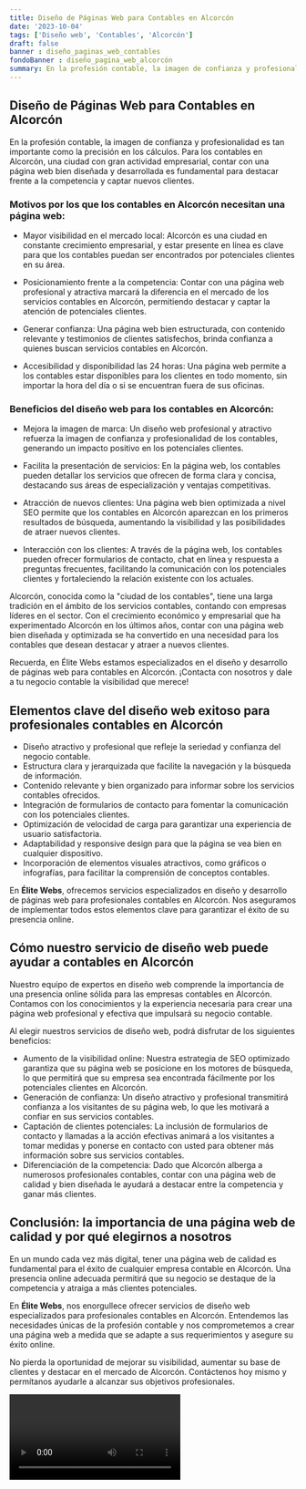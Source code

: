 ```yaml
---
title: Diseño de Páginas Web para Contables en Alcorcón
date: '2023-10-04'
tags: ['Diseño web', 'Contables', 'Alcorcón']
draft: false
banner : diseño_paginas_web_contables
fondoBanner : diseño_pagina_web_alcorcón
summary: En la profesión contable, la imagen de confianza y profesionalidad es tan importante como la precisión en los cálculos. Para los contables en Alcorcón, una ciudad con gran actividad empresarial, contar con una página web bien diseñada y desarrollada es fundamental para destacar frente a la competencia y captar nuevos clientes.
---
```


## Diseño de Páginas Web para Contables en Alcorcón

En la profesión contable, la imagen de confianza y profesionalidad es tan importante como la precisión en los cálculos. Para los contables en Alcorcón, una ciudad con gran actividad empresarial, contar con una página web bien diseñada y desarrollada es fundamental para destacar frente a la competencia y captar nuevos clientes.

### Motivos por los que los contables en Alcorcón necesitan una página web:

- Mayor visibilidad en el mercado local: Alcorcón es una ciudad en constante crecimiento empresarial, y estar presente en línea es clave para que los contables puedan ser encontrados por potenciales clientes en su área.

- Posicionamiento frente a la competencia: Contar con una página web profesional y atractiva marcará la diferencia en el mercado de los servicios contables en Alcorcón, permitiendo destacar y captar la atención de potenciales clientes.

- Generar confianza: Una página web bien estructurada, con contenido relevante y testimonios de clientes satisfechos, brinda confianza a quienes buscan servicios contables en Alcorcón. 

- Accesibilidad y disponibilidad las 24 horas: Una página web permite a los contables estar disponibles para los clientes en todo momento, sin importar la hora del día o si se encuentran fuera de sus oficinas.

### Beneficios del diseño web para los contables en Alcorcón:

- Mejora la imagen de marca: Un diseño web profesional y atractivo refuerza la imagen de confianza y profesionalidad de los contables, generando un impacto positivo en los potenciales clientes.

- Facilita la presentación de servicios: En la página web, los contables pueden detallar los servicios que ofrecen de forma clara y concisa, destacando sus áreas de especialización y ventajas competitivas.

- Atracción de nuevos clientes: Una página web bien optimizada a nivel SEO permite que los contables en Alcorcón aparezcan en los primeros resultados de búsqueda, aumentando la visibilidad y las posibilidades de atraer nuevos clientes.

- Interacción con los clientes: A través de la página web, los contables pueden ofrecer formularios de contacto, chat en línea y respuesta a preguntas frecuentes, facilitando la comunicación con los potenciales clientes y fortaleciendo la relación existente con los actuales.

Alcorcón, conocida como la "ciudad de los contables", tiene una larga tradición en el ámbito de los servicios contables, contando con empresas líderes en el sector. Con el crecimiento económico y empresarial que ha experimentado Alcorcón en los últimos años, contar con una página web bien diseñada y optimizada se ha convertido en una necesidad para los contables que desean destacar y atraer a nuevos clientes.

Recuerda, en Élite Webs estamos especializados en el diseño y desarrollo de páginas web para contables en Alcorcón. ¡Contacta con nosotros y dale a tu negocio contable la visibilidad que merece!

<GifSeo />

<Cta />

## Elementos clave del diseño web exitoso para profesionales contables en Alcorcón

- Diseño atractivo y profesional que refleje la seriedad y confianza del negocio contable.
- Estructura clara y jerarquizada que facilite la navegación y la búsqueda de información.
- Contenido relevante y bien organizado para informar sobre los servicios contables ofrecidos.
- Integración de formularios de contacto para fomentar la comunicación con los potenciales clientes.
- Optimización de velocidad de carga para garantizar una experiencia de usuario satisfactoria.
- Adaptabilidad y responsive design para que la página se vea bien en cualquier dispositivo.
- Incorporación de elementos visuales atractivos, como gráficos o infografías, para facilitar la comprensión de conceptos contables.

En **Élite Webs**, ofrecemos servicios especializados en diseño y desarrollo de páginas web para profesionales contables en Alcorcón. Nos aseguramos de implementar todos estos elementos clave para garantizar el éxito de su presencia online.

## Cómo nuestro servicio de diseño web puede ayudar a contables en Alcorcón

Nuestro equipo de expertos en diseño web comprende la importancia de una presencia online sólida para las empresas contables en Alcorcón. Contamos con los conocimientos y la experiencia necesaria para crear una página web profesional y efectiva que impulsará su negocio contable.

Al elegir nuestros servicios de diseño web, podrá disfrutar de los siguientes beneficios:

- Aumento de la visibilidad online: Nuestra estrategia de SEO optimizado garantiza que su página web se posicione en los motores de búsqueda, lo que permitirá que su empresa sea encontrada fácilmente por los potenciales clientes en Alcorcón.
- Generación de confianza: Un diseño atractivo y profesional transmitirá confianza a los visitantes de su página web, lo que les motivará a confiar en sus servicios contables.
- Captación de clientes potenciales: La inclusión de formularios de contacto y llamadas a la acción efectivas animará a los visitantes a tomar medidas y ponerse en contacto con usted para obtener más información sobre sus servicios contables.
- Diferenciación de la competencia: Dado que Alcorcón alberga a numerosos profesionales contables, contar con una página web de calidad y bien diseñada le ayudará a destacar entre la competencia y ganar más clientes.

## Conclusión: la importancia de una página web de calidad y por qué elegirnos a nosotros

En un mundo cada vez más digital, tener una página web de calidad es fundamental para el éxito de cualquier empresa contable en Alcorcón. Una presencia online adecuada permitirá que su negocio se destaque de la competencia y atraiga a más clientes potenciales.

En **Élite Webs**, nos enorgullece ofrecer servicios de diseño web especializados para profesionales contables en Alcorcón. Entendemos las necesidades únicas de la profesión contable y nos comprometemos a crear una página web a medida que se adapte a sus requerimientos y asegure su éxito online.

No pierda la oportunidad de mejorar su visibilidad, aumentar su base de clientes y destacar en el mercado de Alcorcón. Contáctenos hoy mismo y permítanos ayudarle a alcanzar sus objetivos profesionales.

<Video />

<CtaBot job='Contables' city='Alcorcón'/>

<Gmaps query='Alcorcón+españa+maps' />